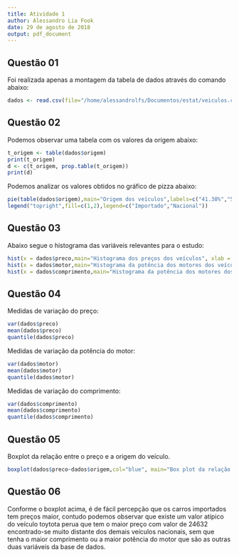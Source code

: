 ```yaml
---
title: Atividade 1
author: Alessandro Lia Fook
date: 29 de agosto de 2018
output: pdf_document
---
```



## Questão 01
Foi realizada apenas a montagem da tabela de dados através do comando abaixo:
```r
dados <- read.csv(file="/home/alessandrolfs/Documentos/estat/veiculos.csv", header = TRUE)
```

## Questão 02

Podemos observar uma tabela com os valores da origem abaixo:

```r
t_origem <- table(dados$origem)
print(t_origem)
d <- c(t_origem, prop.table(t_origem))
print(d)
```

Podemos analizar os valores obtidos no gráfico de pizza abaixo:
```r
pie(table(dados$origem),main="Origem dos veículos",labels=c("41.38%","58.62%"),col=c(1,2))
legend("topright",fill=c(1,2),legend=c("Importado","Nacional"))
```

## Questão 03

Abaixo segue o histograma das variáveis relevantes para o estudo:
```r
hist(x = dados$preco,main="Histograma dos preços dos veículos", xlab = "Preço do Veículo", ylab = "Frequência")
hist(x = dados$motor,main="Histograma da potência dos motores dos veículos", xlab = "Potência do Motor", ylab = "Frequência")
hist(x = dados$comprimento,main="Histograma da potência dos motores dos veículos", xlab = "Comprimento do Veículo", ylab = "Frequência")
```

## Questão 04

Medidas de variação do preço:
```r
var(dados$preco)
mean(dados$preco)
quantile(dados$preco)
```

Medidas de variação da potência do motor:
```r
var(dados$motor)
mean(dados$motor)
quantile(dados$motor)
```

Medidas de variação do comprimento:
```r
var(dados$comprimento)
mean(dados$comprimento)
quantile(dados$comprimento)
```

## Questão 05

Boxplot da relação entre o preço e a origem do veículo.

```r
boxplot(dados$preco~dados$origem,col="blue", main="Box plot da relação entre o preço e a origem do veículo", xlab="Preço", ylab="Origem")
```

## Questão 06

Conforme o boxplot acima, é de fácil percepção que os carros importados tem preços maior, contudo podemos observar que existe um valor atípico do veículo toytota perua que tem o maior preço com valor de 24632 encontrado-se muito distante dos demais veículos nacionais, sem que tenha o maior comprimento ou a maior potência do motor que são as outras duas variáveis da base de dados.
